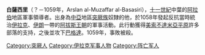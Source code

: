 '''白薩西里'''（？－1059年，Arslan al-Muzaffar al-Basasiri），[[十一世紀|十一世紀]]中葉的[[阿拉伯|阿拉伯]]地區軍事領導者。出身為[[中亞|中亞]]地區[[突厥族|突厥族]]奴隸的他，於1058年發起反抗當時統治[[伊拉克|伊拉克]]、[[伊朗|伊朗]]一帶的[[阿拔斯王朝|阿拔斯王朝]]的軍事活動。此行動獲得[[美索不達米亞平原|美索不達米亞平原]]許多部落的支持，之後並攻下[[巴格達|巴格達]]。1059年，事敗被殺。

[[Category:突厥人|Category:突厥人]]
[[Category:伊拉克军事人物|Category:伊拉克军事人物]]
[[Category:阵亡军人|Category:阵亡军人]]